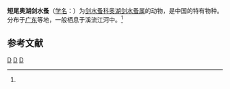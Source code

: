 {{Speciesbox
| taxon = Ochridacyclops brevicaudatus
| binomial_authority = (Shen et Tai, 1964)<ref name='id12576'>{{cite web| url =http://www.bioinfo.cn/db05/BjdwSpecies.php?action=view&id=12576| title =短尾奥湖剑水蚤| work =《中国动物物种编目数据库》| publisher =中国科学院微生物研究所| author =中国科学院动物研究所| accessdate =2009-04-28| deadurl =yes| archiveurl =https://web.archive.org/web/20160305052238/http://www.bioinfo.cn/db05/BjdwSpecies.php?action=view&id=12576| archivedate =2016-03-05}}</ref>
}}

'''短尾奥湖剑水蚤'''（[[学名|学名]]：{{lang|la|''Ochridacyclops brevicaudatus''}}）为[[剑水蚤科|剑水蚤科]][[奥湖剑水蚤属|奥湖剑水蚤属]]的动物，是中国的特有物种。分布于[[广东|广东]]等地，一般栖息于溪流江河中。<ref name='id12576'/>

== 参考文献 ==
{{reflist}}

{{节肢动物小作品}}

{{taxonbar}}
[[Category:_1964年描述的动物|D]]
[[Category:奥湖剑水蚤属|D]]
[[Category:中国特有种|D]]